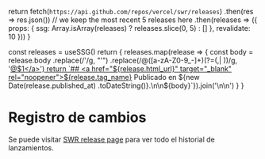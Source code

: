 
  return fetch(`https://api.github.com/repos/vercel/swr/releases`)
    .then(res => res.json())
    // we keep the most recent 5 releases here
    .then(releases => ({ props: { ssg: Array.isArray(releases) ? releases.slice(0, 5) : [] }, revalidate: 10 }))
}

  const releases = useSSG()
  return <Markdown>{
    releases.map(release => {
      const body = release.body
        .replace(/&#39;/g, "'")
        .replace(/@([a-zA-Z0-9_-]+)(?=(,| ))/g, '<a href="https://github.com/$1" target="_blank" rel="noopener">@$1</a>')
      return `## <a href="${release.html_url}" target="_blank" rel="noopener">${release.tag_name}</a>
Publicado en ${new Date(release.published_at) .toDateString()}.\n\n${body}`}).join('\n\n')
  }</Markdown>
}

# Registro de cambios

Se puede visitar [SWR release page](https://github.com/vercel/swr/releases) para ver todo el historial de lanzamientos.

<ReleasesRenderer/>
